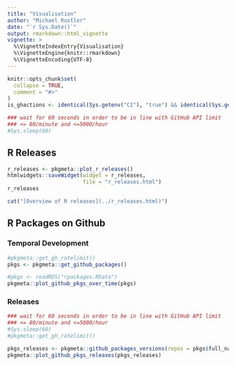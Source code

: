```yaml
---
title: "Visualisation"
author: "Michael Rustler"
date: "`r Sys.Date()`"
output: rmarkdown::html_vignette
vignette: >
  %\VignetteIndexEntry{Visualisation}
  %\VignetteEngine{knitr::rmarkdown}
  %\VignetteEncoding{UTF-8}
---
```


```r
knitr::opts_chunk$set(
  collapse = TRUE,
  comment = "#>"
)
is_ghactions <- identical(Sys.getenv("CI"), "true") && identical(Sys.getenv("GH_ACTIONS_KWB_R"), TRUE)

### wait for 60 seconds in order to be in line with GitHub API limit
### <= 80/minute and <=5000/hour
#Sys.sleep(60)
```

## R Releases

```r
r_releases <- pkgmeta::plot_r_releases()
htmlwidgets::saveWidget(widget = r_releases, 
                        file = "r_releases.html")
r_releases
```


```r
cat("[Overview of R releases](../r_releases.html)")
```

## R Packages on Github 

### Temporal Development


```r
#pkgmeta::get_gh_ratelimit()
pkgs <- pkgmeta::get_github_packages()

#pkgs <- readRDS("rpackages.RData")
pkgmeta::plot_github_pkgs_over_time(pkgs)

```

### Releases

```r
### wait for 60 seconds in order to be in line with GitHub API limit
### <= 80/minute and <=5000/hour
#Sys.sleep(60)
#pkgmeta::get_gh_ratelimit()

pkgs_releases <- pkgmeta::github_packages_versions(repos = pkgs$full_name)
pkgmeta::plot_github_pkgs_releases(pkgs_releases)
```
